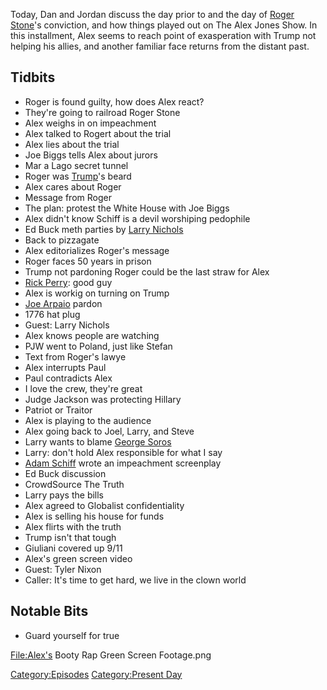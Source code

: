 {{DEFAULTSORT:
    #_EPISODE_0370:November 14-15, 2019
}}{{Episode
    | title             = November 14-15, 2019
    | caption           = Listen to this episode on [https://knowledgefight.libsyn.com/knowledge-fight-november-14-15-2019 Libsyn] [https://open.spotify.com/episode/6RAp5Wq4ZkPBMW62I97sVC Spotify], Read the [[Transcript/370: November 14-15, 2019|Unofficial Transcript]]
    | episodeNumber     = 370
    | length            = 03:07:43
    | airDate           = November 18, 2019
    | coverageStartDate = November 14, 2019
    | coverageEndDate   = November 15, 2019
    | episodeType       = [[:Category:Present Day|Present Day]]
    | appearance        = [[Roger Stone]], [[Joe Biggs]], [[Adam Schiff]], [[Ed Buck]], [[Larry Nichols]], [[Rick Perry]], [[Joe Arpaio]], [[Paul Joseph Watson]], [[Judge Jackson]], [[George Soros]], [[Rudy Giuliani]], [[Tyler Nixon]]
    | oocDrop           = I was in court once, they asked me what TikTok is
    | previousEpisode   = [[369: November 13, 2019]]
    | nextEpisode       = [[371: Canonical Space Weirdness]]
}}

{{Stub}}

Today, Dan and Jordan discuss the day prior to and the day of [[Roger Stone]]'s conviction, and how things played out on The Alex Jones Show. In this installment, Alex seems to reach point of exasperation with Trump not helping his allies, and another familiar face returns from the distant past.

==Tidbits==

*Roger is found guilty, how does Alex react?
*They're going to railroad Roger Stone
*Alex weighs in on impeachment
*Alex talked to Rogert about the trial
*Alex lies about the trial
*Joe Biggs tells Alex about jurors
*Mar a Lago secret tunnel
*Roger was [[Donald Trump|Trump]]'s beard
*Alex cares about Roger
*Message from Roger
*The plan: protest the White House with Joe Biggs
*Alex didn't know Schiff is a devil worshiping pedophile
*Ed Buck meth parties by [[Larry Nichols]]
*Back to pizzagate
*Alex editorializes Roger's message
*Roger faces 50 years in prison
*Trump not pardoning Roger could be the last straw for Alex
*[[Rick Perry]]: good guy
*Alex is workig on turning on Trump
*[[Joe Arpaio]] pardon
*1776 hat plug
*Guest: Larry Nichols
*Alex knows people are watching
*PJW went to Poland, just like Stefan
*Text from Roger's lawye
*Alex interrupts Paul
*Paul contradicts Alex
*I love the crew, they're great
*Judge Jackson was protecting Hillary
*Patriot or Traitor
*Alex is playing to the audience
*Alex going back to Joel, Larry, and Steve
*Larry wants to blame [[George Soros]]
*Larry: don't hold Alex responsible for what I say
*[[Adam Schiff]] wrote an impeachment screenplay
*Ed Buck discussion
*CrowdSource The Truth
*Larry pays the bills
*Alex agreed to Globalist confidentiality
*Alex is selling his house for funds
*Alex flirts with the truth
*Trump isn't that tough
*Giuliani covered up 9/11
*Alex's green screen video
*Guest: Tyler Nixon
*Caller: It's time to get hard, we live in the clown world

==Notable Bits==

*Guard yourself for true<gallery>

File:Alex's Booty Rap Green Screen Footage.png
</gallery>

[[Category:Episodes]]
[[Category:Present Day]]
